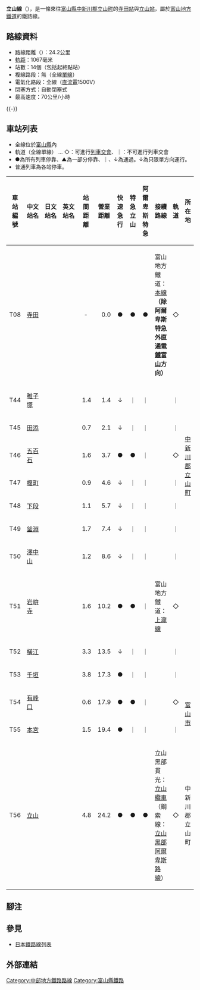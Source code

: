 {{Infobox 鐵道路線
|日文原名=立山線
|平假名=たてやません
|羅馬拼音=Tateyama sen
|路線名稱=立山線
|圖片=富山地方鉄道立山線 車両.jpg
|圖片大小=300px
|圖片說明=立山線的列車
|所在地={{JPN}}[[富山縣|富山縣]]
|起點=[[寺田站_(富山縣)|寺田站]]
|終點=[[立山站|立山站]]
|站數=14個
|項目1=立山鐵道開業
|日期1=1921年3月19日
|項目2=富山縣營鐵道開業
|日期2=1921年10月11日
|最後延伸=1955年7月1日
|擁有者=立山鐵道＋富山縣營鐵道→富山電氣鐵道＋富山縣營鐵道→富山地方鐵道→富山地方鐵道＋富山開發鐵道→[[富山地方鐵道|富山地方鐵道]]
|營運者=富山地方鐵道
|車輛基地=
|使用車輛=參見[[#車輛|車輛]]
|路線距離=24.2公里
|軌距=1,067毫米
|電氣化方式=[[直流電|直流電]]1,500 [[伏特|V]] [[高架電纜|高架電纜]]
|最高速度=70公里/小時
|路線圖=[[File:Toyama_Chiho_Railroad_Linemap.svg|300px]]
}}
{{富山地方鐵道RDT/立山線}}
'''立山線'''（{{jpn|j=立山線|hg=たてやません|rm=Tateyama sen|f=y}}），是一條來往[[富山縣|富山縣]][[中新川郡|中新川郡]][[立山町|立山町]]的[[寺田站_(富山縣)|寺田站]]與[[立山站|立山站]]，屬於[[富山地方鐵道|富山地方鐵道]]的鐵路線。

== 路線資料 ==
* 路線距離（{{link-ja|營業距離|営業キロ}}）：24.2公里
* [[軌距|軌距]]：1067毫米
* 站數：14個（包括起終點站）
* 複線路段：無（全線[[單線|單線]]）
* 電氣化路段：全線（[[直流電|直流電]]1500V）
* 閉塞方式：自動閉塞式
* 最高速度：70公里/小時
{{-}}
== 車站列表 ==
* 全線位於[[富山縣|富山縣]]內
* 軌道（全線單線） … ◇：可進行[[列車交會|列車交會]]、｜：不可進行列車交會
* ●為所有列車停靠、▲為一部分停靠、｜、↓為通過。↓為只限單方向運行。
* 普通列車為各站停車。
{| class="wikitable" rules="all"
|-
!車站編號
!style="width:5em;"|中文站名
!style="width:5em;"|日文站名
!style="width:5em;"|英文站名
!style="width:2.5em;"|站間距離
!style="width:2.5em;"|營業距離
!style="width:1.5em;"|快速急行
!style="width:1.5em;"|特急立山
!style="width:1.5em;"|阿爾卑斯特急
!接續路線
!style="width:1em;"|軌道
!所在地
|-
!T08
|[[寺田站_(富山縣)|寺田]]
|{{lang|ja|寺田}}
|{{lang|en|Terada}}
|style="text-align:center;"|-
|style="text-align:right;"|0.0
|style="text-align:center;"|●
|style="text-align:center;"|●
|style="text-align:center;"|●
|富山地方鐵道：[[富山地方鐵道本線|本線]]'''（除阿爾卑斯特急外直通[[富山站_(日本)|電鐵富山]]方向）'''
|style="text-align:center;"|◇
|rowspan="11"|[[中新川郡|中新川郡]][[立山町|立山町]]
|-
!T44
|[[稚子塚站|稚子塚]]
|{{lang|ja|稚子塚}}
|{{lang|en|Chigozuka}}
|style="text-align:right;"|1.4
|style="text-align:right;"|1.4
|style="text-align:center;"|↓
|style="text-align:center;"|｜
|style="text-align:center;"|｜
| 
|style="text-align:center;"|｜
|-
!T45
|[[田添站|田添]]
|{{lang|ja|田添}}
|{{lang|en|Tazoe}}
|style="text-align:right;"|0.7
|style="text-align:right;"|2.1
|style="text-align:center;"|↓
|style="text-align:center;"|｜
|style="text-align:center;"|｜
| 
|style="text-align:center;"|｜
|-
!T46
|[[五百石站|五百石]]
|{{lang|ja|五百石}}
|{{lang|en|Gohyakkoku}}
|style="text-align:right;"|1.6
|style="text-align:right;"|3.7
|style="text-align:center;"|●
|style="text-align:center;"|●
|style="text-align:center;"|｜
| 
|style="text-align:center;"|◇
|-
!T47
|[[榎町站|榎町]]
|{{lang|ja|榎町}}
|{{lang|en|Enokimachi}}
|style="text-align:right;"|0.9
|style="text-align:right;"|4.6
|style="text-align:center;"|↓
|style="text-align:center;"|｜
|style="text-align:center;"|｜
| 
|style="text-align:center;"|｜
|-
!T48
|[[下段站|下段]]
|{{lang|ja|下段}}
|{{lang|en|Shitadan}}
|style="text-align:right;"|1.1
|style="text-align:right;"|5.7
|style="text-align:center;"|↓
|style="text-align:center;"|｜
|style="text-align:center;"|｜
| 
|style="text-align:center;"|｜
|-
!T49
|[[釜淵站_(富山縣)|釜淵]]
|{{lang|ja|釜ヶ淵}}
|{{lang|en|Kamagafuchi}}
|style="text-align:right;"|1.7
|style="text-align:right;"|7.4
|style="text-align:center;"|↓
|style="text-align:center;"|｜
|style="text-align:center;"|｜
| 
|style="text-align:center;"|｜
|-
!T50
|[[澤中山站|澤中山]]
|{{lang|ja|沢中山}}
|{{lang|en|Sawanakayama}}
|style="text-align:right;"|1.2
|style="text-align:right;"|8.6
|style="text-align:center;"|↓
|style="text-align:center;"|｜
|style="text-align:center;"|｜
| 
|style="text-align:center;"|｜
|-
!T51
|[[岩峅寺站|岩峅寺]]
|{{lang|ja|岩峅寺}}
|{{lang|en|Iwakuraji}}
|style="text-align:right;"|1.6
|style="text-align:right;"|10.2
|style="text-align:center;"|●
|style="text-align:center;"|●
|style="text-align:center;"|｜
|富山地方鐵道：[[上瀧線|上瀧線]]
|style="text-align:center;"|◇
|-
!T52
|[[橫江站_(日本)|橫江]]
|{{lang|ja|横江}}
|{{lang|en|Yokoe}}
|style="text-align:right;"|3.3
|style="text-align:right;"|13.5
|style="text-align:center;"|↓
|style="text-align:center;"|｜
|style="text-align:center;"|｜
| 
|style="text-align:center;"|｜
|-
!T53
|[[千垣站|千垣]]
|{{lang|ja|千垣}}
|{{lang|en|Chigaki}}
|style="text-align:right;"|3.8
|style="text-align:right;"|17.3
|style="text-align:center;"|●
|style="text-align:center;"|｜
|style="text-align:center;"|｜
| 
|style="text-align:center;"|｜
|-
!T54
|[[有峰口站|有峰口]]
|{{lang|ja|有峰口}}
|{{lang|en|Arimineguchi}}
|style="text-align:right;"|0.6
|style="text-align:right;"|17.9
|style="text-align:center;"|●
|style="text-align:center;"|●
|style="text-align:center;"|｜
| 
|style="text-align:center;"|◇
|rowspan="2"|[[富山市|富山市]]
|-
!T55
|[[本宮站_(富山縣)|本宮]]
|{{lang|ja|本宮}}
|{{lang|en|Hongū}}
|style="text-align:right;"|1.5
|style="text-align:right;"|19.4
|style="text-align:center;"|●
|style="text-align:center;"|｜
|style="text-align:center;"|｜
| 
|style="text-align:center;"|｜
|-
!T56
|[[立山站|立山]]
|{{lang|ja|立山}}
|{{lang|en|Tateyama}}
|style="text-align:right;"|4.8
|style="text-align:right;"|24.2
|style="text-align:center;"|●
|style="text-align:center;"|●
|style="text-align:center;"|●
|立山黑部貫光：[[立山黑部貫光立山纜車|立山纜車]]（鋼索線：[[立山黑部阿爾卑斯路線|立山黑部阿爾卑斯路線]]）
|style="text-align:center;"|◇
|中新川郡立山町
|}

== 腳注 ==
{{notefoot}}
{{Reflist}}

== 參見 ==
{{Commonscat|Tateyama Cable Car|立山纜車}}
*[[日本鐵路線列表|日本鐵路線列表]]

== 外部連結 ==
{{立山線}}
{{立山黑部阿爾卑斯山脈路線}}
{{富山地方鐵道路線}}
{{富山大眾運輸}}
{{DEFAULTSORT:Tateyama Kurobe}}
[[Category:中部地方鐵路路線|Category:中部地方鐵路路線]]
[[Category:富山縣鐵路|Category:富山縣鐵路]]